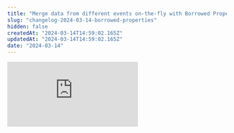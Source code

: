```yaml
---
title: "Merge data from different events on-the-fly with Borrowed Properties"
slug: "changelog-2024-03-14-borrowed-properties"
hidden: false
createdAt: "2024-03-14T14:59:02.165Z"
updatedAt: "2024-03-14T14:59:02.165Z"
date: "2024-03-14"
---
```

<div style={{position: "relative", paddingBottom: "62.5%", height: 0}}><iframe src="https://www.loom.com/embed/d45c325a7ee544a9965e90c3a5127257?sid=0cc8f226-72a4-4817-bd6d-13732a3b4237" frameBorder="0" webkitallowfullscreen="true" mozallowfullscreen="true" allowFullScreen style={{position: "absolute", top: 0, left:

Introducing Borrowed Properties, where you can ‘borrow’ a property from another event on-the-fly and leverage it for analysis as though you’ve tracked it all along. No re-tracking or complicated joins required.

Here’s some scenarios where Borrowed Properties makes life a whole lot easier:

### Merging data from client-side to server-side

- **Scenario**: You want to understand which restaurant category leads to the most confirmed purchases.
  - “Order placed” is a client-side event that has a property called restaurant category.
  - “Transaction completed” is the server-side event of interest that you’d like to break down by restaurant category.
- **Solution**: Borrow the restaurant category property from “Order placed” onto “Transaction completed” and poof! It’s like “Transaction completed” always had the restaurant category property.

### Analyzing across two different teams

- **Scenario**: One team created a “Speed Mode” feature that runs the app faster. There’s a “Speed Mode” event with the property Speed Mode Enabled.
  - Another team wants to know how Speed Mode impacts how many pages are viewed. But the “Page View” event doesn’t have the Speed Mode Enabled property.
- **Solution**: Borrow the Speed Mode Enabled property onto “Page View” and teams can instantly understand how page views differed when Speed Mode was turned on.

All these use cases, without engineers needing to retrack data or develop complicated workarounds.

Borrowed Properties is available for customers on Growth & Enterprise plans. For more information, check out our [help docs.](https://docs.mixpanel.com/docs/features/custom-properties#borrowed-properties)
